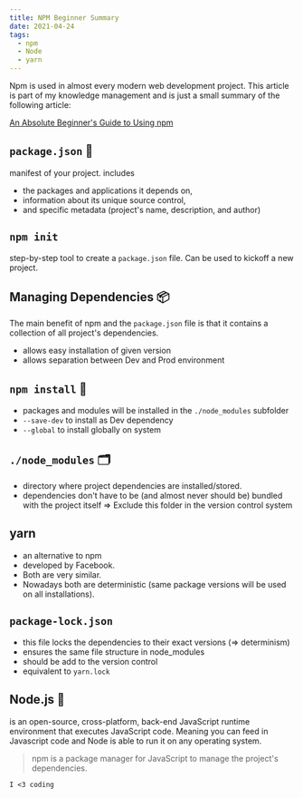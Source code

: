 ```yaml
---
title: NPM Beginner Summary
date: 2021-04-24
tags:
  - npm
  - Node
  - yarn
---
```


Npm is used in almost every modern web development project. This article is part
of my knowledge management and is just a small summary of the following article:

[An Absolute Beginner's Guide to Using
npm](https://nodesource.com/blog/an-absolute-beginners-guide-to-using-npm/)

## `package.json` 🏡

manifest of your project. includes

- the packages and applications it depends on,
- information about its unique source control,
- and specific metadata (project's name, description, and author)

## `npm init`

step-by-step tool to create a `package.json` file. Can be used to kickoff a new
project.

## Managing Dependencies 📦

The main benefit of npm and the `package.json` file is that it contains a
collection of all project's dependencies.

- allows easy installation of given version
- allows separation between Dev and Prod environment

## `npm install` 📲

- packages and modules will be installed in the `./node_modules` subfolder
- `--save-dev` to install as Dev dependency
- `--global` to install globally on system

## `./node_modules` 🗂

- directory where project dependencies are installed/stored.
- dependencies don't have to be (and almost never should be)
  bundled with the project itself => Exclude this folder in the version
  control system

## yarn

- an alternative to npm
- developed by Facebook.
- Both are very similar.
- Nowadays both are deterministic (same package versions will be used
  on all installations).

## `package-lock.json`

- this file locks the dependencies to their exact versions (=> determinism)
- ensures the same file structure in node_modules
- should be add to the version control
- equivalent to `yarn.lock`

## Node.js 👾

is an open-source, cross-platform, back-end JavaScript runtime environment that
executes JavaScript code. Meaning you can feed in Javascript code and Node is
able to run it on any operating system.

> npm is a package manager for JavaScript to manage the project's dependencies.

`I <3 coding`

